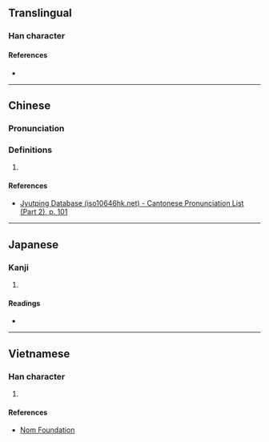 {{character info/new}}
==Translingual==

===Han character===
{{Han char|rn=46|rad=山|as=11|sn=14|four=22286|canj=UMNC|ids=⿱山頂}}

====References====
* {{Han ref|kx=0318.180|dkj=08401|hdz=10792.170|uh=5D7F|ud=23935|bh=E1B1|bd=57777}}

----

==Chinese==
{{zh-forms}}

===Pronunciation===
{{zh-pron
|m=dǐng
|m-s=
|dg=
|c=ding2
|c-t=
|g=
|h=pfs=
|j=
|mb=
|md=
|mn=
|mn-t=
|w=
|x=
|mc=y
|oc=y
|cat=n
}}

===Definitions===
{{zh-hanzi}}

# {{rfdef|lang=zh}}

====References====
* [http://www.iso10646hk.net/jp/document/download.jsp Jyutping Database (iso10646hk.net) - Cantonese Pronunciation List (Part 2), p. 101]

----

==Japanese==

===Kanji===
{{ja-kanji|grade=|rs=山11}}

# {{defn|lang=ja|sort=山11}}

====Readings====
* {{ja-readings|on=てい,ちょう|kun=}}

----

==Vietnamese==

===Han character===
{{vi-hantu|rs=山11|[[đính]], [[đỉnh]]}}

# {{defn|lang=vi|sort=山11}}

====References====
* [http://nomfoundation.org/common/nom_details.php?codepoint=5d7f Nom Foundation]